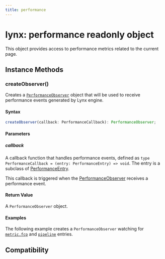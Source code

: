 ```yaml
---
title: performance
---
```


# lynx: performance readonly object

This object provides access to performance metrics related to the current page.

## Instance Methods

### createObserver()

Creates a [`PerformanceObserver`](/api/lynx-api/performance-api/performance-observer) object that will be used to receive performance events generated by Lynx engine.

#### Syntax

```ts
createObserver(callback: PerformanceCallback): PerformanceObserver;
```

#### Parameters

##### callback

A callback function that handles performance events, defined as `type PerformanceCallback = (entry: PerformanceEntry) => void`. The entry is a subclass of [PerformanceEntry](/api/lynx-api/performance-api/performance-entry).

This callback is triggered when the [PerformanceObserver](/api/lynx-api/performance-api/performance-observer) receives a performance event.

#### Return Value

A `PerformanceObserver` object.

#### Examples

The following example creates a `PerformanceObserver` watching for [`metric.fcp`](/api/lynx-api/performance-api/performance-entry/metric-fcp-entry) and [`pipeline`](/api/lynx-api/performance-api/performance-entry/pipeline-entry) entries.


<Go
  example="performance-api"
  defaultFile="src/simple_observe/index.tsx"
  defaultEntryFile="dist/SimpleObseve.lynx.bundle"
  img="https://lf-lynx.tiktok-cdns.com/obj/lynx-artifacts-oss-sg/lynx-website/assets/doc/simple-observe-demo.jpeg"
  entry="src/simple_observe"
  highlight="{11-21,31}"
/>

## Compatibility


<LegacyCompatTable metadata="lynx-api/lynx/performance" />

